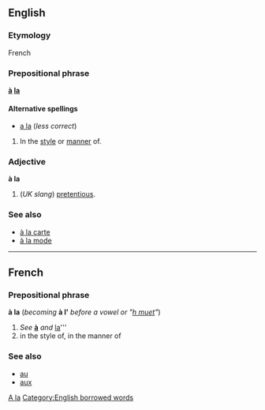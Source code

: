==English==

===Etymology===
French

===Prepositional phrase===
'''[[à]] [[la#French|la]]'''

====Alternative spellings====
*[[a la]] (''less correct'')

#In the [[style]] or [[manner]] of.

===Adjective===
'''à la'''

# (''UK slang'') [[pretentious]].

===See also===
<!--Note: these come from French and so do not count as "Derived terms" for the English term-->
*[[à la carte]]
*[[à la mode]]

----
==French==
===Prepositional phrase===
'''à la''' (''becoming'' '''à l' ''' ''before a vowel or "[[h muet]]"'')

#''See'' '''[[à]]''' ''and'' [[la#French|la]]'''
#in the style of, in the manner of

===See also===
*[[au]]
*[[aux]]
[[Category:English words spelled with diacritics or ligatures|A la]]
[[Category:English borrowed words]]
